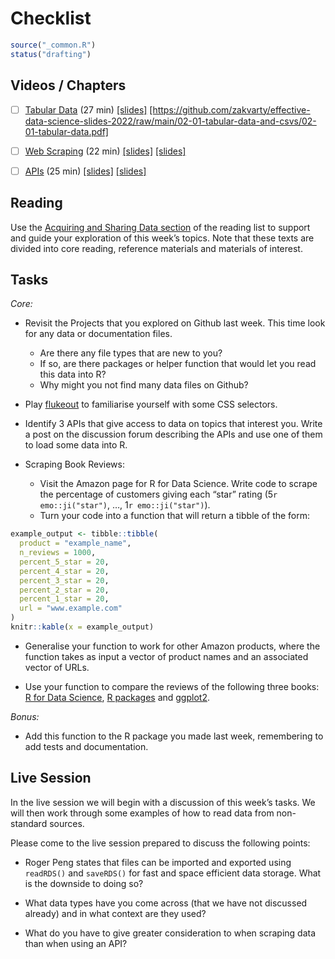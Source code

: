 # Checklist {#data-checklist .unnumbered}

```r
source("_common.R")
status("drafting")
```

## Videos / Chapters {.unnumbered}

- [ ] [Tabular Data](https://imperial.cloud.panopto.eu/Panopto/Pages/Viewer.aspx?id=d80e9045-22e7-4a0e-a0fc-af8100d3e727) (27 min) [[slides]](https://github.com/zakvarty/effective-data-science-slides-2022/raw/main/02-01-tabular-data-and-csvs/02-01-tabular-data.pdf) [[https://github.com/zakvarty/effective-data-science-slides-2022/raw/main/02-01-tabular-data-and-csvs/02-01-tabular-data.pdf]](slides)

- [ ] [Web Scraping](https://imperial.cloud.panopto.eu/Panopto/Pages/Viewer.aspx?id=239ba39e-8a06-4e7b-a6c1-af7200f91d2b) (22 min) [[slides]](https://github.com/zakvarty/effective-data-science-slides-2022/raw/main/02-02-webscraping/02-02-web-scraping.pdf) [[slides]](https://github.com/zakvarty/effective-data-science-slides-2022/raw/main/02-02-webscraping/02-02-web-scraping.pdf)
 
- [ ] [APIs](https://imperial.cloud.panopto.eu/Panopto/Pages/Viewer.aspx?id=e1ed8e4f-cbaa-40c2-8c44-af7200ee2e9f) (25 min) [[slides]](https://github.com/zakvarty/effective-data-science-slides-2022/raw/main/02-03-apis/02-03-apis.pdf) [[slides]](https://github.com/zakvarty/effective-data-science-slides-2022/raw/main/02-03-apis/02-03-apis.pdf)

## Reading {.unnumbered}
Use the [Acquiring and Sharing Data section](#data-reading) of the reading list to support and guide your exploration of this week's topics. Note that these texts are divided into core reading, reference materials and materials of interest. 

## Tasks {.unnumbered}

_Core:_ 

- Revisit the Projects that you explored on Github last week. This time look for any data or documentation files.    
  - Are there any file types that are new to you?
  - If so, are there packages or helper function that would let you read this data into R?
  - Why might you not find many data files on Github?
  
- Play [flukeout]() to familiarise yourself with some CSS selectors. 

- Identify 3 APIs that give access to data on topics that interest you. Write a post on the discussion forum describing the APIs and use one of them to load some data into R.

- Scraping Book Reviews:
  - Visit the Amazon page for R for Data Science. Write code to scrape the percentage of customers giving each "star" rating (5`r emo::ji("star")`, ..., 1`r emo::ji("star")`).
  - Turn your code into a function that will return a tibble of the form: 
  
```r
example_output <- tibble::tibble(
  product = "example_name",
  n_reviews = 1000,
  percent_5_star = 20,
  percent_4_star = 20,
  percent_3_star = 20,
  percent_2_star = 20,
  percent_1_star = 20,
  url = "www.example.com"
)
knitr::kable(x = example_output)
```

  - Generalise your function to work for other Amazon products, where the function takes as input a vector of product names and an associated vector of URLs.
  
  - Use your function to compare the reviews of the following three books: [R for Data Science](https://www.amazon.com/Data-Science-Transform-Visualize-Model/dp/1491910399/ref=sr_1_1?keywords=r+for+data+science&qid=1674145765&s=books&sprefix=R+for+data+%2Cstripbooks-intl-ship%2C157&sr=1-1), [R packages](https://www.amazon.com/Packages-Organize-Test-Document-Share/dp/1491910593/ref=sr_1_1?crid=XWR8O7WPKZS9&keywords=R+packages&qid=1674145743&s=books&sprefix=r+package%2Cstripbooks-intl-ship%2C158&sr=1-1) and [ggplot2](https://www.amazon.com/ggplot2-Elegant-Graphics-Data-Analysis/dp/331924275X/ref=sr_1_1?crid=24WRUZ93PL2E6&keywords=ggplot2&qid=1674145703&s=books&sprefix=ggplot2%2Cstripbooks-intl-ship%2C190&sr=1-1). 
  
_Bonus:_

- Add this function to the R package you made last week, remembering to add tests and documentation.
  
## Live Session {.unnumbered}

In the live session we will begin with a discussion of this week's tasks. We will then work through some examples of how to read data from non-standard sources. 


Please come to the live session prepared to discuss the following points: 

- Roger Peng states that files can be imported and exported using `readRDS()` and `saveRDS()` for fast and space efficient data storage. What is the downside to doing so?

- What data types have you come across (that we have not discussed already) and in what context are they used?

- What do you have to give greater consideration to when scraping data than when using an API?
 
